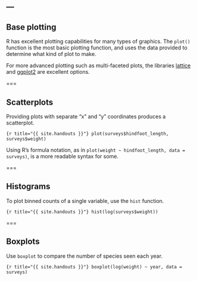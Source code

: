 ---
---

## Base plotting

R has excellent plotting capabilities for many types of graphics.
The `plot()` function is the most basic plotting function, and uses the data provided to determine what kind of plot to make. 

For more advanced plotting such as multi-faceted plots, the libraries [lattice](https://cran.r-project.org/package=lattice) and [ggplot2](https://cran.r-project.org/package=ggplot2) are excellent options. 

===

## Scatterplots

Providing plots with separate "x" and "y" coordinates produces a scatterplot.

```{r title="{{ site.handouts }}"}
plot(surveys$hindfoot_length, surveys$weight)
```

Using R's formula notation, as in `plot(weight ~ hindfoot_length, data = surveys)`, is a more readable syntax for some.

===

## Histograms

To plot binned counts of a single variable, use the `hist` function.

```{r title="{{ site.handouts }}"}
hist(log(surveys$weight))
``` 

===

## Boxplots

Use `boxplot` to compare the number of species seen each year.

```{r title="{{ site.handouts }}"}
boxplot(log(weight) ~ year, data = surveys)
```
